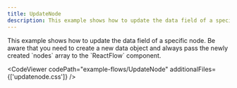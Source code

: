 ```yaml
---
title: UpdateNode
description: This example shows how to update the data field of a specific node. You need to create a new data object and always pass the newly created nodes array to the ReactFlow component.
---
```



<ExampleLayout>
This example shows how to update the data field of a specific node. Be aware that you need to create a new data object and always pass the newly created `nodes` array to the `ReactFlow` component.

<CodeViewer
  codePath="example-flows/UpdateNode"
  additionalFiles={['updatenode.css']}
/>
</ExampleLayout>
